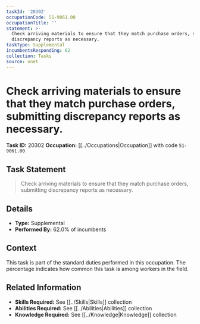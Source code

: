 ```yaml
---
taskId: '20302'
occupationCode: 51-9061.00
occupationTitle: ''
statement: >-
  Check arriving materials to ensure that they match purchase orders, submitting
  discrepancy reports as necessary.
taskType: Supplemental
incumbentsResponding: 62
collection: Tasks
source: onet
---
```

# Check arriving materials to ensure that they match purchase orders, submitting discrepancy reports as necessary.

**Task ID:** 20302
**Occupation:** [[../Occupations|Occupation]] with code `51-9061.00`

## Task Statement

> Check arriving materials to ensure that they match purchase orders, submitting discrepancy reports as necessary.

## Details

- **Type:** Supplemental
- **Performed By:** 62.0% of incumbents

## Context

This task is part of the standard duties performed in this occupation. The percentage indicates how common this task is among workers in the field.

## Related Information

- **Skills Required:** See [[../Skills|Skills]] collection
- **Abilities Required:** See [[../Abilities|Abilities]] collection
- **Knowledge Required:** See [[../Knowledge|Knowledge]] collection
